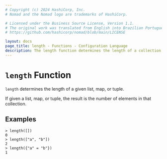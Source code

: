 ```yaml
---
# Copyright (c) 2024 HashiCorp, Inc.
# Nomad and the Nomad logo are trademarks of HashiCorp.

# Licensed under the Business Source License, Version 1.1.
# The original work was translated from English into Brazilian Portuguese.
# https://github.com/hashicorp/nomad/blob/main/LICENSE

layout: docs
page_title: length - Functions - Configuration Language
description: The length function determines the length of a collection.
---
```


# `length` Function

`length` determines the length of a given list, map, or tuple.

If given a list, map, or tuple, the result is the number of elements in that
collection.

## Examples

```shell-session
> length([])
0
> length(["a", "b"])
2
> length({"a" = "b"})
1
```
